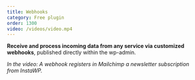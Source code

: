 ```yaml
---
title: Webhooks
category: Free plugin
order: 1300
video: /videos/video.mp4
---
```


**Receive and process incoming data from any service via customized webhooks**, published directly within the wp-admin.

_In the video: A webhook registers in Mailchimp a newsletter subscription from InstaWP._